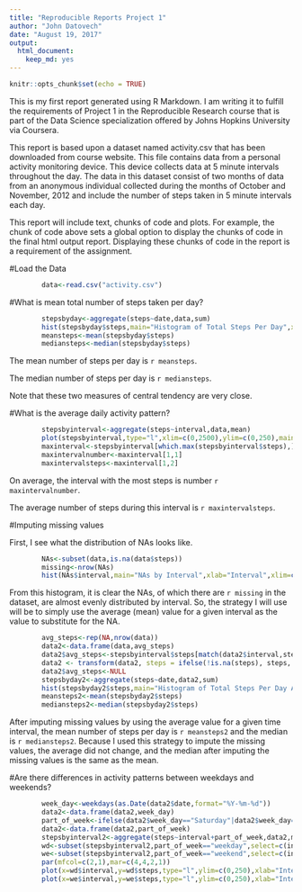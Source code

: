 ---
title: "Reproducible Reports Project 1"
author: "John Datovech"
date: "August 19, 2017"
output: 
  html_document: 
    keep_md: yes
---

```{r}
knitr::opts_chunk$set(echo = TRUE)
```

This is my first report generated using R Markdown.  I am writing it to fulfill the requirements of Project 1 in the Reproducible Research course that is part of the Data Science specialization offered by Johns Hopkins University via Coursera.

This report is based upon a dataset named activity.csv that has been downloaded from course website.  This file contains data from a personal activity monitoring device. This device collects data at 5 minute intervals throughout the day. The data in this dataset consist of two months of data from an anonymous individual collected during the months of October and November, 2012 and include the number of steps taken in 5 minute intervals each day. 

This report will include text, chunks of code and plots.  For example, the chunk of code above sets a global option to display the chunks of code in the final html output report.  Displaying these chunks of code in the report is a requirement of the assignment.

#Load the Data

```{r}
        data<-read.csv("activity.csv")
```

#What is mean total number of steps taken per day?

```{r}
        stepsbyday<-aggregate(steps~date,data,sum)
        hist(stepsbyday$steps,main="Histogram of Total Steps Per Day",xlab="Total Steps",ylim=c(0,30))
        meansteps<-mean(stepsbyday$steps)
        mediansteps<-median(stepsbyday$steps)
```

The mean number of steps per day is `r meansteps`.

The median number of steps per day is `r mediansteps`.

Note that these two measures of central tendency are very close.

#What is the average daily activity pattern?

```{r}
        stepsbyinterval<-aggregate(steps~interval,data,mean)
        plot(stepsbyinterval,type="l",xlim=c(0,2500),ylim=c(0,250),main="Avg. Steps By Interval")
        maxinterval<-stepsbyinterval[which.max(stepsbyinterval$steps),]
        maxintervalnumber<-maxinterval[1,1]
        maxintervalsteps<-maxinterval[1,2]
```

On average, the interval with the most steps is number `r maxintervalnumber`.

The average number of steps during this interval is `r maxintervalsteps`.

#Imputing missing values

First, I see what the distribution of NAs looks like.  

```{r}
        NAs<-subset(data,is.na(data$steps))
        missing<-nrow(NAs)
        hist(NAs$interval,main="NAs by Interval",xlab="Interval",xlim=c(0,2500))
```
 
From this histogram, it is clear the NAs, of which there are `r missing` in the dataset, are almost evenly distributed by interval.  So, the strategy I will use will be to simply use the average (mean) value for a given interval as the value to substitute for the NA. 

```{r}
        avg_steps<-rep(NA,nrow(data))
        data2<-data.frame(data,avg_steps)
        data2$avg_steps<-stepsbyinterval$steps[match(data2$interval,stepsbyinterval$interval)]
        data2 <- transform(data2, steps = ifelse(!is.na(steps), steps, avg_steps))
        data2$avg_steps<-NULL
        stepsbyday2<-aggregate(steps~date,data2,sum)
        hist(stepsbyday2$steps,main="Histogram of Total Steps Per Day After Imputing Missing Values",xlab="Total Steps",ylim=c(0,40))
        meansteps2<-mean(stepsbyday2$steps)
        mediansteps2<-median(stepsbyday2$steps)
```

After imputing missing values by using the average value for a given time interval, the mean number of steps per day is `r meansteps2` and the median is `r mediansteps2`.  Because I used this strategy to impute the missing values, the average did not change, and the median after imputing the missing values is the same as the mean.

#Are there differences in activity patterns between weekdays and weekends?

```{r}
        week_day<-weekdays(as.Date(data2$date,format="%Y-%m-%d"))
        data2<-data.frame(data2,week_day)
        part_of_week<-ifelse(data2$week_day=="Saturday"|data2$week_day=="Sunday","weekend","weekday")
        data2<-data.frame(data2,part_of_week)
        stepsbyinterval2<-aggregate(steps~interval+part_of_week,data2,mean)
        wd<-subset(stepsbyinterval2,part_of_week=="weekday",select=c(interval,steps))
        we<-subset(stepsbyinterval2,part_of_week=="weekend",select=c(interval,steps))
        par(mfcol=c(2,1),mar=c(4,4,2,1))
        plot(x=wd$interval,y=wd$steps,type="l",ylim=c(0,250),xlab="Interval",ylab="Avg Steps/Day",main="Weekdays")
        plot(x=we$interval,y=we$steps,type="l",ylim=c(0,250),xlab="Interval",ylab="Avg Steps/Day",main="Weekends")
```

        